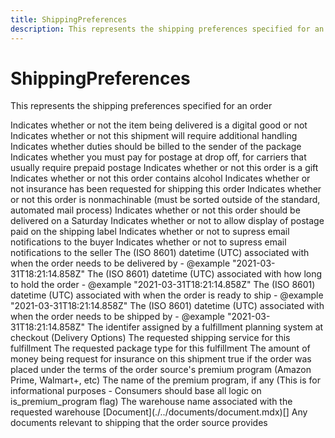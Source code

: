 ```yaml
---
title: ShippingPreferences
description: This represents the shipping preferences specified for an order
---
```


ShippingPreferences
===============================================
This represents the shipping preferences specified for an order

<Reference>
  <Field name="digital_fulfillment" type="boolean" nullable={true}>
    <Description>
      Indicates whether or not the item being delivered is a digital good or not
    </Description>
  </Field>
  <Field name="additional_handling" type="boolean" nullable={true}>
    <Description>
      Indicates whether or not this shipment will require additional handling
    </Description>
  </Field>
  <Field name="bill_duties_to_sender" type="boolean" nullable={true}>
    <Description>
      Indicates whether duties should be billed to the sender of the package
    </Description>
  </Field>
  <Field name="do_not_prepay_postage" type="boolean" nullable={true}>
    <Description>
      Indicates whether you must pay for postage at drop off, for carriers that usually require prepaid postage
    </Description>
  </Field>
  <Field name="gift" type="boolean" nullable={true}>
    <Description>
      Indicates whether or not this order is a gift
    </Description>
  </Field>
  <Field name="has_alcohol" type="boolean" nullable={true}>
    <Description>
      Indicates whether or not this order contains alcohol
    </Description>
  </Field>
  <Field name="insurance_requested" type="boolean" nullable={true}>
    <Description>
      Indicates whether or not insurance has been requested for shipping this order
    </Description>
  </Field>
  <Field name="non_machinable" type="boolean" nullable={true}>
    <Description>
      Indicates whether or not this order is nonmachinable (must be sorted outside of the standard, automated mail process)
    </Description>
  </Field>
  <Field name="saturday_delivery" type="boolean" nullable={true}>
    <Description>
      Indicates whether or not this order should be delivered on a Saturday
    </Description>
  </Field>
  <Field name="show_postage" type="boolean" nullable={true}>
    <Description>
      Indicates whether or not to allow display of postage paid on the shipping label
    </Description>
  </Field>
  <Field name="suppress_email_notify" type="boolean" nullable={true}>
    <Description>
      Indicates whether or not to supress email notifications to the buyer
    </Description>
  </Field>
  <Field name="suppress_marketplace_notify" type="boolean" nullable={true}>
    <Description>
      Indicates whether or not to supress email notifications to the seller
    </Description>
  </Field>
  <Field name="deliver_by_date" type="string" nullable={true}>
    <Description>
      The (ISO 8601) datetime (UTC) associated with when the order needs to be delivered by - @example "2021-03-31T18:21:14.858Z"
    </Description>
  </Field>
  <Field name="hold_until_date" type="string" nullable={true}>
    <Description>
      The (ISO 8601) datetime (UTC) associated with how long to hold the order - @example "2021-03-31T18:21:14.858Z"
    </Description>
  </Field>
  <Field name="ready_to_ship_date" type="string" nullable={true}>
    <Description>
      The (ISO 8601) datetime (UTC) associated with when the order is ready to ship - @example "2021-03-31T18:21:14.858Z"
    </Description>
  </Field>
  <Field name="ship_by_date" type="string" nullable={true}>
    <Description>
      The (ISO 8601) datetime (UTC) associated with when the order needs to be shipped by - @example "2021-03-31T18:21:14.858Z"
    </Description>
  </Field>
  <Field name="preplanned_fulfillment_id" type="string" nullable={true}>
    <Description>
      The identifer assigned by a fulfillment planning system at checkout (Delivery Options)
    </Description>
  </Field>
  <Field name="shipping_service" type="string" nullable={true}>
    <Description>
      The requested shipping service for this fulfillment
    </Description>
  </Field>
  <Field name="package_type" type="string" nullable={true}>
    <Description>
      The requested package type for this fulfillment
    </Description>
  </Field>
  <Field name="insured_value" type="number" nullable={true}>
    <Description>
      The amount of money being request for insurance on this shipment
    </Description>
  </Field>
  <Field name="is_premium_program" type="boolean" nullable={true}>
    <Description>
      true if the order was placed under the terms of the order source's premium program (Amazon Prime, Walmart+, etc)
    </Description>
  </Field>
  <Field name="premium_program_name" type="string" nullable={true}>
    <Description>
      The name of the premium program, if any (This is for informational purposes - Consumers should base all logic on is_premium_program flag)
    </Description>
  </Field>
  <Field name="requested_warehouse" type="string" nullable={true}>
    <Description>
      The warehouse name associated with the requested warehouse
    </Description>
  </Field>
  <Field name="documents" nullable={true}>
    <Type>
      [Document](./../documents/document.mdx)[]
    </Type>
    <Description>
      Any documents relevant to shipping that the order source provides
    </Description>
  </Field>
</Reference>